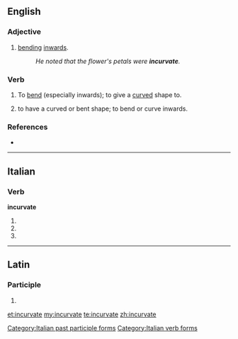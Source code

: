 ==English==

===Adjective===
{{en-adj}}

# [[bending]] [[inwards]].
#: ''He noted that the flower's petals were '''incurvate'''.''

===Verb===
{{en-verb|incurvates|incurvating|incurvated}}

# {{transitive}} To [[bend]] (especially inwards); to give a [[curved]] shape to.
# {{intransitive}} to have a curved or bent shape; to bend or curve inwards.

===References===
*{{R:OED2}}

----

==Italian==

===Verb===
'''incurvate'''

# {{form of|[[second-person|Second-person]] [[plural]] [[present tense]]|incurvare|lang=Italian}}
# {{conjugation of|incurvare||2|p|imp|lang=it}}
# {{form of|[[feminine|Feminine]] plural|incurvato}}

[[Category:Italian past participle forms]]
[[Category:Italian verb forms]]

----

==Latin==

===Participle===
{{la-part-form|incurvāte}}

# {{inflection of|[[incurvatus#Latin|incurvātus]]||voc|m|s|lang=la}}

[[et:incurvate]]
[[my:incurvate]]
[[te:incurvate]]
[[zh:incurvate]]